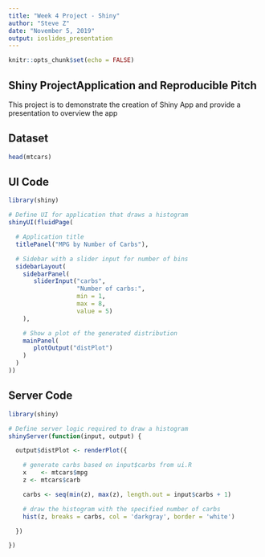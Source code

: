 ---
title: "Week 4 Project - Shiny"
author: "Steve Z"
date: "November 5, 2019"
output: ioslides_presentation
---

```{r setup, include=FALSE}
knitr::opts_chunk$set(echo = FALSE)
```

## Shiny ProjectApplication and Reproducible Pitch

This project is to demonstrate the creation of Shiny App and provide a presentation to overview the app

## Dataset

```{r cars, echo = TRUE}
head(mtcars)
```

## UI Code

```{r echo=TRUE, warning=FALSE, message=FALSE,eval=FALSE}
library(shiny)

# Define UI for application that draws a histogram
shinyUI(fluidPage(

  # Application title
  titlePanel("MPG by Number of Carbs"),

  # Sidebar with a slider input for number of bins
  sidebarLayout(
    sidebarPanel(
       sliderInput("carbs",
                   "Number of carbs:",
                   min = 1,
                   max = 8,
                   value = 5)
    ),

    # Show a plot of the generated distribution
    mainPanel(
       plotOutput("distPlot")
    )
  )
))
```
## Server Code

```{r echo=TRUE, warning=FALSE, message=FALSE,eval=FALSE}

library(shiny)

# Define server logic required to draw a histogram
shinyServer(function(input, output) {

  output$distPlot <- renderPlot({

    # generate carbs based on input$carbs from ui.R
    x    <- mtcars$mpg
    z <- mtcars$carb

    carbs <- seq(min(z), max(z), length.out = input$carbs + 1)

    # draw the histogram with the specified number of carbs
    hist(z, breaks = carbs, col = 'darkgray', border = 'white')

  })

})

```















